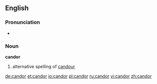 ==English==

===Pronunciation===
*{{audio|en-us-candor.ogg|Audio (US)}}

===Noun===
'''candor'''

# {{mostly|US}} alternative spelling of [[candour]]

[[de:candor]]
[[et:candor]]
[[io:candor]]
[[pl:candor]]
[[ru:candor]]
[[vi:candor]]
[[zh:candor]]